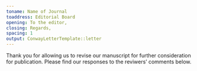 ```yaml
---
toname: Name of Journal
toaddress: Editorial Board
opening: To the editor, 
closing: Regards,
spacing: 1
output: ConwayLetterTemplate::letter
---
```


Thank you for allowing us to revise our manuscript for further consideration for publication. Please find our responses to the reviwers' comments below.



